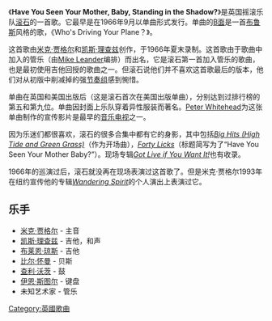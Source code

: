{{Orphan|time=2016-12-17T10:09:10+00:00}}

{{unreferenced|time=2011-05-08T02:55:11+00:00}}
《'''Have You Seen Your Mother, Baby, Standing in the Shadow?'''》是英国摇滚乐队[[滚石乐队|滚石]]的一首歌。它最早是在1966年9月以单曲形式发行。单曲的[[B-side|B面]]是一首[[布鲁斯|布鲁斯]]风格的歌，《Who's Driving Your Plane？》。

这首歌由[[米克·贾格尔|米克·贾格尔]]和[[凯斯·理查兹|凯斯·理查兹]]创作，于1966年夏末录制。这首歌由于歌曲中加入的管乐（由[[Mike_Leander|Mike Leander]]编排）而出名，它是滚石第一首加入管乐的歌曲，也是最初使用吉他回授的歌曲之一。但滚石说他们并不喜欢这首歌最后的版本，他们对从初版中削减掉的强[[节奏组|节奏组]]感到惋惜。

单曲在英国和美国出版后（这是滚石首次在美国出版单曲），分别达到过排行榜的第五和第九位。单曲因封面上乐队穿着异性服装而著名。[[Peter_Whitehead_(filmmaker)|Peter Whitehead]]为这张单曲制作的宣传影片是最早的[[音乐电视|音乐电视]]之一。

因为乐迷们都很喜欢，滚石的很多合集中都有它的身影，其中包括''[[Big_Hits_(High_Tide_and_Green_Grass)|Big Hits (High Tide and Green Grass)]]''（作为开场曲），''[[Forty_Licks|Forty Licks]]''（标题简写为了“Have You Seen Your Mother Baby?”）。现场专辑''[[Got_Live_if_You_Want_It!|Got Live if You Want It!]]''也有收录。

1966年的巡演过后，滚石就没再在现场表演过这首歌了。但是米克·贾格尔1993年在纽约宣传他的专辑''[[Wandering_Spirit|Wandering Spirit]]''的个人演出上表演过它。

==乐手==

* [[米克·贾格尔|米克·贾格尔]] - 主音
* [[凯斯·理查兹|凯斯·理查兹]] - 吉他，和声
* [[布莱恩·琼斯|布莱恩·琼斯]] - 吉他
* [[比尔·怀曼|比尔·怀曼]] - 贝斯
* [[查利·沃茨|查利·沃茨]] - 鼓
* [[伊恩·斯图尔|伊恩·斯图尔]] - 键盘
* 未知艺术家 - 管乐

[[Category:英國歌曲|Category:英國歌曲]]